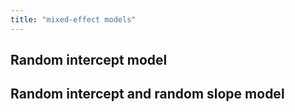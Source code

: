 ```yaml
---
title: "mixed-effect models"
---
```


## Random intercept model

## Random intercept and random slope model

